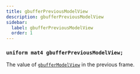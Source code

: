 ```yaml
---
title: gbufferPreviousModelView
description: gbufferPreviousModelView
sidebar:
  label: gbufferPreviousModelView
  order: 1
---
```


### `uniform mat4 gbufferPreviousModelView;`

The value of [`gbufferModelView`](/reference/uniforms/matrices/gbuffermodelview) in the previous frame.